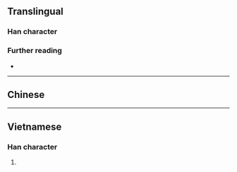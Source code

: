 {{character info}}
==Translingual==

===Han character===
{{Han char|rn=32|rad=土|as=04|sn=7|four=|canj=AG|ids=⿱日土}}

===Further reading===
* {{Han ref|kx=0224.200|dkj=04904|dj=0459.080|hdz=10422.160|uh=573C|ud=22332}}

----

==Chinese==
{{zh-see|涅|v}}

----

==Vietnamese==

===Han character===
{{vi-readings|nom=niết|rs=土04}}

# {{rfdef|vi|sort=土04}}